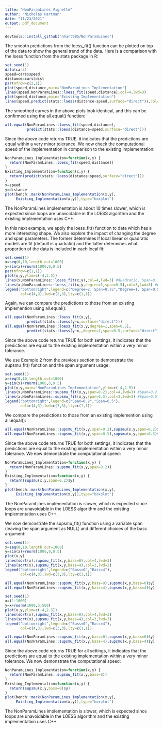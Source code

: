 ```yaml
---
title: "NonParamLines Vignette"
author: "Nicholas Hartman"
date: "11/23/2021"
output: pdf_document
---
```


\section{Loading the NonParamLines Package}

```r
devtools::install_github("nhart985/NonParamLines")
```

\section{LOESS Smoother (Cleveland, 1979)}

\subsection{Example 1: Cars Data from the stats Package}

\noindent The smooth predictions from the loess_fit() function can be plotted on top of the data to show the general trend of the data. Here is a comparison with the loess function from the stats package in R: 

```r
set.seed(1)
data(cars)
speed=cars$speed
distance=cars$dist
par(mfrow=c(2,1))
plot(speed,distance,main="NonParamLines Implementation")
lines(speed,NonParamLines::loess_fit(speed,distance),col=4,lwd=3)
plot(speed,distance,main="Existing Implementation")
lines(speed,predict(stats::loess(distance~speed,surface="direct")),col=4,lwd=3)
```

\noindent The smoothed curves in the above plots look identical, and this can be confirmed using the all.equal() function:

```r
all.equal(NonParamLines::loess_fit(speed,distance),
          predict(stats::loess(distance~speed,surface="direct")))
```

\noindent Since the above code returns TRUE, it indicates that the predictions are equal within a very minor tolerance. We now check the computational speed of the implementation in comparison to the existing implementation:

```r
NonParamLines_Implementation=function(x,y) {
  return(NonParamLines::loess_fit(speed,distance))
}
Existing_Implementation=function(x,y) {
  return(predict(stats::loess(distance~speed,surface="direct")))
}
x=speed
y=distance
plot(bench::mark(NonParamLines_Implementation(x,y),
     Existing_Implementation(x,y)),type="boxplot")
```

\noindent The NonParamLines implementation is about 10 times slower, which is expected since loops are unavoidable in the LOESS algorithm and the existing implementation uses C++. 

\subsection{Example 2: A More Complicated Relationship}

\noindent In this next example, we apply the loess_fit() function to data which has a more interesting shape. We also explore the impact of changing the degree and span parameters. The former determines if local linear or quadratic models are fit (default is quadratic) and the latter determines what proportion of the data is included in each local fit:

```r
set.seed(1)
x=seq(0,10,length.out=1000)
y=sin(x)+rnorm(1000,0,0.5)
par(mfrow=c(1,1))
plot(x,y,ylim=c(-4,2.5))
lines(x,NonParamLines::loess_fit(x,y),col=4,lwd=3) #Quadratic, Span=0.75
lines(x,NonParamLines::loess_fit(x,y,degree=1,span=0.5),col=3,lwd=3) #Linear, Span=0.5
legend("bottomright",legend=c("Degree=2, Span=0.75","Degree=1, Span=0.5"),
       col=c(4,3),lwd=c(3,3),lty=c(1,1))
```

\noindent Again, we can compare the predictions to those from an existing implemention using all.equal():

```r
all.equal(NonParamLines::loess_fit(x,y),
          predict(stats::loess(y~x,surface="direct")))
all.equal(NonParamLines::loess_fit(x,y,degree=1,span=0.5),
          predict(stats::loess(y~x,,degree=1,span=0.5,surface="direct")))
```

\noindent Since the above code returns TRUE for both settings, it indicates that the predictions are equal to the existing implementation within a very minor tolerance. 
\section{Friedman's Super Smoother (Friedman, 1984) with Fixed Span}

\subsection{Example}

\noindent We use Example 2 from the previous section to demonstrate the supsmu_fit() function and the span argument usage:

```r
set.seed(1)
x=seq(0,10,length.out=1000)
y=sin(x)+rnorm(1000,0,0.5)
plot(x,y,main="NonParamLines Implementation",ylim=c(-4,2.5))
lines(x,NonParamLines::supsmu_fit(x,y,span=0.2),col=4,lwd=3) #Span=0.2
lines(x,NonParamLines::supsmu_fit(x,y,span=0.5),col=3,lwd=3) #Span=0.5
legend("bottomright",legend=c("Span=0.2","Span=0.5"),
       col=c(4,3),lwd=c(3,3),lty=c(1,1))
```

\noindent We compare the predictions to those from an existing implemention using all.equal():

```r
all.equal(NonParamLines::supsmu_fit(x,y,span=0.2),supsmu(x,y,span=0.2)$y)
all.equal(NonParamLines::supsmu_fit(x,y,span=0.5),supsmu(x,y,span=0.5)$y)
```

\noindent Since the above code returns TRUE for both settings, it indicates that the predictions are equal to the existing implementation within a very minor tolerance. We now demonstrate the computational speed:

```r
NonParamLines_Implementation=function(x,y) {
  return(NonParamLines::supsmu_fit(x,y,span=0.2))
}
Existing_Implementation=function(x,y) {
  return(supsmu(x,y,span=0.2)$y)
}
plot(bench::mark(NonParamLines_Implementation(x,y),
     Existing_Implementation(x,y)),type="boxplot")
```

\noindent The NonParamLines implementation is slower, which is expected since loops are unavoidable in the LOESS algorithm and the existing implementation uses C++. 

\section{Friedman's Super Smoother (Friedman, 1984) with Variable Span}

\noindent We now demonstrate the supsmu_fit() function using a variable span (leaving the span argument as NULL) and different choices of the bass argument:

\subsection{Example 1: A Weak Linear Relationship}

```r
set.seed(1)
x=seq(0,10,length.out=1000)
y=sin(x)+rnorm(1000,0,0.5)
plot(x,y)
lines(sort(x),supsmu_fit(x,y,bass=0),col=4,lwd=3)
lines(sort(x),supsmu_fit(x,y,bass=4),col=3,lwd=3)
legend("bottomright",legend=c("Bass=0","Bass=4"),
       col=c(4,3),lwd=c(3,3),lty=c(1,1))
```

```r
all.equal(NonParamLines::supsmu_fit(x,y,bass=0),supsmu(x,y,bass=0)$y)
all.equal(NonParamLines::supsmu_fit(x,y,bass=4),supsmu(x,y,bass=4)$y)
```

\subsection*{Example 2: A More Complicated Relationship}

```r
set.seed(1)
x=(1:1000)
y=x+rnorm(1000,5,500)
plot(x,y,ylim=c(-4,2.5))
lines(sort(x),supsmu_fit(x,y,bass=0),col=4,lwd=3)
lines(sort(x),supsmu_fit(x,y,bass=4),col=3,lwd=3)
legend("bottomright",legend=c("Bass=0","Bass=4"),
       col=c(4,3),lwd=c(3,3),lty=c(1,1))
```

```r
all.equal(NonParamLines::supsmu_fit(x,y,bass=0),supsmu(x,y,bass=0)$y)
all.equal(NonParamLines::supsmu_fit(x,y,bass=4),supsmu(x,y,bass=4)$y)
```

\noindent Since the above code returns TRUE for all settings, it indicates that the predictions are equal to the existing implementation within a very minor tolerance. We now demonstrate the computational speed:

```r
NonParamLines_Implementation=function(x,y) {
  return(NonParamLines::supsmu_fit(x,y,bass=0))
}
Existing_Implementation=function(x,y) {
  return(supsmu(x,y,bass=0)$y)
}
plot(bench::mark(NonParamLines_Implementation(x,y),
     Existing_Implementation(x,y)),type="boxplot")
```

\noindent The NonParamLines implementation is slower, which is expected since loops are unavoidable in the LOESS algorithm and the existing implementation uses C++.




